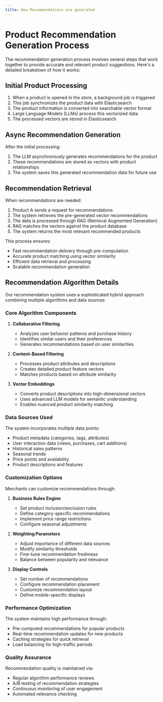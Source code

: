 ```yaml
---
title: How Recommendations are generated
---
```


# Product Recommendation Generation Process

The recommendation generation process involves several steps that work together to provide accurate and relevant product suggestions. Here's a detailed breakdown of how it works:

## Initial Product Processing

1. When a product is opened in the store, a background job is triggered
2. This job synchronizes the product data with Elasticsearch
3. The product information is converted into searchable vector format
4. Large Language Models (LLMs) process this vectorized data
5. The processed vectors are stored in Elasticsearch

## Async Recommendation Generation

After the initial processing:

1. The LLM asynchronously generates recommendations for the product
2. These recommendations are stored as vectors with product relationships
3. The system saves this generated recommendation data for future use

## Recommendation Retrieval

When recommendations are needed:

1. Product A sends a request for recommendations
2. The system retrieves the pre-generated vector recommendations
3. The data is processed through RAG (Retrieval Augmented Generation)
4. RAG matches the vectors against the product database
5. The system returns the most relevant recommended products

This process ensures:
- Fast recommendation delivery through pre-computation
- Accurate product matching using vector similarity
- Efficient data retrieval and processing
- Scalable recommendation generation

## Recommendation Algorithm Details

Our recommendation system uses a sophisticated hybrid approach combining multiple algorithms and data sources:

### Core Algorithm Components

1. **Collaborative Filtering**
   - Analyzes user behavior patterns and purchase history
   - Identifies similar users and their preferences
   - Generates recommendations based on user similarities

2. **Content-Based Filtering**
   - Processes product attributes and descriptions
   - Creates detailed product feature vectors
   - Matches products based on attribute similarity

3. **Vector Embeddings**
   - Converts product descriptions into high-dimensional vectors
   - Uses advanced LLM models for semantic understanding
   - Enables nuanced product similarity matching

### Data Sources Used

The system incorporates multiple data points:

- Product metadata (categories, tags, attributes)
- User interaction data (views, purchases, cart additions)
- Historical sales patterns
- Seasonal trends
- Price points and availability
- Product descriptions and features

### Customization Options

Merchants can customize recommendations through:

1. **Business Rules Engine**
   - Set product inclusion/exclusion rules
   - Define category-specific recommendations
   - Implement price range restrictions
   - Configure seasonal adjustments

2. **Weighting Parameters**
   - Adjust importance of different data sources
   - Modify similarity thresholds
   - Fine-tune recommendation freshness
   - Balance between popularity and relevance

3. **Display Controls**
   - Set number of recommendations
   - Configure recommendation placement
   - Customize recommendation layout
   - Define mobile-specific displays

### Performance Optimization

The system maintains high performance through:

- Pre-computed recommendations for popular products
- Real-time recommendation updates for new products
- Caching strategies for quick retrieval
- Load balancing for high-traffic periods

### Quality Assurance

Recommendation quality is maintained via:

- Regular algorithm performance reviews
- A/B testing of recommendation strategies
- Continuous monitoring of user engagement
- Automated relevance checking

